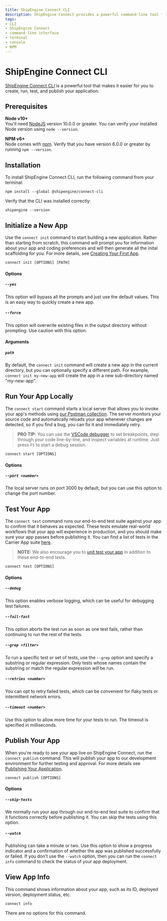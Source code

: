 ```yaml
---
title: ShipEngine Connect CLI
description: ShipEngine Connect provides a powerful command-line tool to make it easier to create, run, and test your app.
tags:
- CLI
- ShipEngine Connect
- command-line interface
- terminal
- console
- NPM
---
```




ShipEngine Connect CLI
=====================================
[ShipEngine Connect CLI](https://www.npmjs.com/package/@shipengine/integration-platform-cli) is a powerful tool that makes it easier for you to create, run, test, and publish your application.


Prerequisites
------------------------

**Node v10+**<br/>
You'll need [NodeJS](https://nodejs.org) version 10.0.0 or greater.  You can verify your installed Node version using `node --version`.

**NPM v6+**<br/>
Node comes with [npm](https://www.npmjs.com/). Verify that you have version 6.0.0 or greater by running `npm --version`.


Installation
------------------------
To install ShipEngine Connect CLI, run the following command from your terminal:

```
npm install --global @shipengine/connect-cli
```

Verify that the CLI was installed correctly:

```
shipengine --version
```


Initialize a New App
--------------------------
Use the `connect init` command to start building a new application. Rather than starting from scratch, this command will prompt you for information about your app and coding preferences and will then generate all the inital scaffolding for you. For more details, see [Creating Your First App](create-first-app.mdx).

```
connect init [OPTIONS] [PATH]
```

#### Options

##### `--yes`
This option will bypass all the prompts and just use the default values. This is an easy way to quickly create a new app.

##### `--force`
This option will overwrite existing files in the output directory without prompting. Use caution with this option.

#### Arguments

##### `path`
By default, the `connect init` command will create a new app in the current directory, but you can optionally specify a different path. For example, `connect init my-new-app` will create the app in a new sub-directory named "my-new-app".


Run Your App Locally
--------------------------
The `connect start` command starts a local server that allows you to invoke your app's methods using [our Postman collection](#coming-soon). The server monitors your source code and automatically reloads your app whenever changes are detected, so if you find a bug, you can fix it and immediately retry.

> **PRO TIP:** You can use the [VSCode debugger](https://code.visualstudio.com/docs/editor/debugging) to set breakpoints, step through your code line-by-line, and inspect variables at runtime. Just press `F5` to start a debug session.

```
connect start [OPTIONS]
```

#### Options

##### `--port <number>`
The local server runs on port 3000 by default, but you can use this option to change the port number.


Test Your App
--------------------------
The `connect test` command runs our end-to-end test suite against your app to confirm that it behaves as expected. These tests emulate real-world workflows that your app will experience in production, and you should make sure your app passes before publishing it.
You can find a list of tests in the Carrier App suite [here](./testing/carrier-app-tests.mdx).

> **NOTE:**
> We also encourage you to [unit test your app](testing/index.mdx#unit-testing) in addition to these end-to-end tests.

```
connect test [OPTIONS]
```

#### Options

##### `--debug`
This option enables verbose logging, which can be useful for debugging test failures.

##### `--fail-fast`
This option aborts the test run as soon as one test fails, rather than continuing to run the rest of the tests.

##### `--grep <filter>`
To run a specific test or set of tests, use the `--grep` option and specify a substring or regular expression. Only tests whose names contain the substring or match the regular expression will be run.

##### `--retries <number>`
You can opt to retry failed tests, which can be convenient for flaky tests or intermittent network errors.

##### `--timeout <number>`
Use this option to allow more time for your tests to run. The timeout is specified in milliseconds.


Publish Your App
--------------------------
When you're ready to see your app live on ShipEngine Connect, run the `connect publish` command. This will publish your app to our development environment for further testing and approval.  For more details see [Publishing Your Application](publish.mdx).

```
connect publish [OPTIONS]
```

#### Options

##### `--skip-tests`
We normally run your app through our end-to-end test suite to confirm that it functions correctly before publishing it. You can skip the tests using this option.

##### `--watch`
Publishing can take a minute or two. Use this option to show a progress indicator and a confirmation of whether the app was published successfully or failed.  If you don't use the `--watch` option, then you can run the `connect info` command to check the status of your app deployment.


View App Info
--------------------------
This command shows information about your app, such as its ID, deployed version, deployment status, etc.

```
connect info
```

There are no options for this command.



<Pager
  prev="./tools/index.mdx" prevTitle="Recommended Tools"
  next="./create-first-app.mdx" nextTitle="Creating Your First App"
/>
